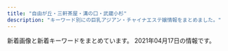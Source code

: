```yaml
---
title: "自由が丘・三軒茶屋・溝の口・武蔵小杉"
description: "キーワード別にの巨乳アジアン・チャイナエステ嬢情報をまとめました。"
---
```


新着画像と新着キーワードをまとめています。
2021年04月17日の情報です。

<DmmAffiliateIns />
<KeywordTable
  shops={
    [
    {
        "station": "\u4e09\u8ed2\u8336\u5c4b\u99c5\u5317\u53e3B",
        "url": "http://www.hanamizuki.esturl.com/",
        "keywords": {
            "87": 6,
            "D": 6,
            "88": 2,
            "C": 20,
            "86": 2,
            "85": 2
        },
        "name": "\u82b1\u6c34\u6728",
        "img_links": [
            "http://www.hanamizuki.esturl.com/img/btn_blog.png",
            "http://www.hanamizuki.esturl.com/files/005-02.jpg",
            "http://www.hanamizuki.esturl.com/files/006-02.jpg",
            "http://www.hanamizuki.esturl.com/img/goback.jpg",
            "http://www.hanamizuki.esturl.com/files/002-02.jpg",
            "http://www.hanamizuki.esturl.com/img/tel.png",
            "http://www.hanamizuki.esturl.com/files/004-02.jpg",
            "http://www.hanamizuki.esturl.com/img/ttl_info.png",
            "http://www.hanamizuki.esturl.com/img/pickup.jpg",
            "http://www.hanamizuki.esturl.com/files/001.jpg",
            "http://www.hanamizuki.esturl.com/files/005.jpg",
            "http://www.hanamizuki.esturl.com/img/ttl_news.png",
            "http://www.hanamizuki.esturl.com/files/004.jpg",
            "http://www.hanamizuki.esturl.com/img/btn_side_mobile.jpg",
            "http://www.hanamizuki.esturl.com/files/002.jpg",
            "http://www.hanamizuki.esturl.com/files/006.jpg",
            "http://www.hanamizuki.esturl.com/files/001-02.jpg",
            "http://www.hanamizuki.esturl.com/files/003-02.jpg",
            "http://www.hanamizuki.esturl.com/files/003.jpg"
        ]
    },
    {
        "keywords": {
            "84": 6,
            "D": 18,
            "88": 3,
            "C": 3,
            "86": 12,
            "85": 9,
            "\u30bb\u30af\u30b7\u30fc": 1
        },
        "station": "\u4e09\u8ed2\u8336\u5c4b\u99c5\u5357\u53e3",
        "img_links": [
            "http://www.jojo.mensnv.com/files/007-03.jpg",
            "http://www.jojo.mensnv.com/files/004-02.jpg",
            "http://www.jojo.mensnv.com/files/012.jpg",
            "http://www.jojo.mensnv.com/files/001.jpg",
            "http://www.jojo.mensnv.com/files/006.jpg",
            "http://www.jojo.mensnv.com/files/009-02.jpg",
            "http://www.jojo.mensnv.com/files/009-03.jpg",
            "http://www.jojo.mensnv.com/files/005-03.jpg",
            "http://www.jojo.mensnv.com/files/005.jpg",
            "http://www.jojo.mensnv.com/files/006-03.jpg",
            "http://www.jojo.mensnv.com/files/010-02.jpg",
            "http://www.jojo.mensnv.com/images/tel.png",
            "http://www.jojo.mensnv.com/files/006-02.jpg",
            "http://www.jojo.mensnv.com/images/slider/03.jpg",
            "http://www.jojo.mensnv.com/files/012-02.jpg",
            "http://www.jojo.mensnv.com/files/014-03.jpg",
            "http://www.jojo.mensnv.com/files/011-03.jpg",
            "http://www.jojo.mensnv.com/files/004.jpg",
            "http://www.jojo.mensnv.com/files/001-02.jpg",
            "http://www.jojo.mensnv.com/files/013-02.jpg",
            "http://www.jojo.mensnv.com/files/002.jpg",
            "http://www.jojo.mensnv.com/images/showCover.png",
            "http://www.jojo.mensnv.com/files/002-03.jpg",
            "http://www.jojo.mensnv.com/files/011-02.jpg",
            "http://www.jojo.mensnv.com/files/007.jpg",
            "http://www.jojo.mensnv.com/files/005-02.jpg",
            "http://www.jojo.mensnv.com/files/003-03.jpg",
            "http://www.jojo.mensnv.com/files/003-02.jpg",
            "http://www.jojo.mensnv.com/files/003.jpg",
            "http://www.jojo.mensnv.com/files/009.jpg",
            "http://www.jojo.mensnv.com/files/007-02.jpg",
            "http://www.jojo.mensnv.com/files/012-03.jpg",
            "http://www.jojo.mensnv.com/files/013.jpg",
            "http://www.jojo.mensnv.com/files/014.jpg",
            "http://www.jojo.mensnv.com/images/slider/01.jpg",
            "http://www.jojo.mensnv.com/images/coverGirlParts.png",
            "http://www.jojo.mensnv.com/files/001-03.jpg",
            "http://www.jojo.mensnv.com/images/mobile.jpg",
            "http://www.jojo.mensnv.com/files/011.jpg",
            "http://www.jojo.mensnv.com/files/004-03.jpg",
            "http://www.jojo.mensnv.com/files/014-02.jpg",
            "http://www.jojo.mensnv.com/files/010-03.jpg",
            "http://www.jojo.mensnv.com/files/013-03.jpg",
            "http://www.jojo.mensnv.com/files/010.jpg",
            "http://www.jojo.mensnv.com/images/slider/02.jpg",
            "http://www.jojo.mensnv.com/files/002-02.jpg",
            "http://www.jojo.mensnv.com/images/backlistbtn.png"
        ],
        "name": "JoJo",
        "url": "http://www.jojo.mensnv.com/"
    },
    {
        "img_links": [
            "http://ms-rlx.com/img/att.png",
            "http://ms-rlx.com/staff/milk/01mb.jpg",
            "http://ms-rlx.com/staff/ringo/01mb.jpg",
            "http://ms-rlx.com/img/ttl_tnew.png",
            "http://ms-rlx.com/i/files/homeimg.jpg",
            "http://ms-rlx.com/staff/milk/01.jpg",
            "http://ms-rlx.com/img/ttl_rec.png",
            "http://ms-rlx.com/staff/ruri/01.jpg",
            "http://ms-rlx.com/img/ttl_staff.png",
            "http://ms-rlx.com/staff/momo/01mb.jpg",
            "http://ms-rlx.com/img/ttl_mobile.png",
            "http://ms-rlx.com/img/access/road01.jpg",
            "http://ms-rlx.com/staff/sachan/01.jpg",
            "http://ms-rlx.com/staff/sachan/01mb.jpg",
            "http://ms-rlx.com/pic/head.png",
            "http://ms-rlx.com/img/access/road02.jpg",
            "http://ms-rlx.com/img/access/road03.jpg",
            "http://ms-rlx.com/img/youtube.jpg",
            "http://ms-rlx.com/staff/ruri/01mb.jpg",
            "http://ms-rlx.com/staff/momo/01.jpg",
            "http://ms-rlx.com/img/msgbtn.png",
            "http://ms-rlx.com/img/ttl_concept.png",
            "http://ms-rlx.com/staff/ringo/01.jpg"
        ],
        "keywords": {
            "C": 14
        },
        "station": "\u81ea\u7531\u304c\u4e18\u99c5\u5357\u53e3",
        "url": "http://ms-rlx.com/",
        "name": "\u697d\u697d\u5c4b"
    },
    {
        "url": "https://ohbay.relaxjp.com/",
        "keywords": {},
        "name": "Oh Baby",
        "img_links": [
            "https://ohbay.relaxjp.com/css/osusume001.jpg",
            "https://ohbay.relaxjp.com/css/staff/staff03.jpg",
            "https://ohbay.relaxjp.com/css/osusume02.jpg",
            "https://ohbay.relaxjp.com/css/foot.jpg",
            "https://ohbay.relaxjp.com/css/top0001.jpg",
            "https://ohbay.relaxjp.com/css/top02.jpg",
            "https://ohbay.relaxjp.com/css/staff/staff04.jpg",
            "https://ohbay.relaxjp.com/css/osusume03.jpg",
            "https://ohbay.relaxjp.com/css/staff/staff01.jpg",
            "https://ohbay.relaxjp.com/images/call.png",
            "https://ohbay.relaxjp.com/css/staff/staff02.jpg",
            "https://ohbay.relaxjp.com/css/top03.jpg",
            "https://ohbay.relaxjp.com/css/m-head.jpg"
        ],
        "station": "\u4e8c\u5b50\u7389\u5ddd\u99c5\u6771\u53e3"
    },
    {
        "name": "\u53f0\u6e7e\u30a8\u30b9\u30c6",
        "img_links": [
            "http://www.esthe.esraku.com/images/m3.jpg",
            "http://www.esthe.esraku.com/images/s_news.png",
            "http://www.esthe.esraku.com/files/005.jpg",
            "http://www.esthe.esraku.com/images/slider-img001.jpg",
            "http://www.esthe.esraku.com/images/m1.jpg",
            "http://www.esthe.esraku.com/files/001.jpg",
            "http://www.esthe.esraku.com/images/s_top_therapist.png",
            "http://www.esthe.esraku.com/images/s_message.png",
            "http://www.esthe.esraku.com/files/006.jpg",
            "http://www.esthe.esraku.com/images/m2.jpg",
            "http://www.esthe.esraku.com/images/slider-img002.jpg",
            "http://www.esthe.esraku.com/images/m6.jpg",
            "http://www.esthe.esraku.com/files/004.jpg",
            "http://www.esthe.esraku.com/images/m4.jpg",
            "http://www.esthe.esraku.com/images/s_pickup.png",
            "http://www.esthe.esraku.com/files/003.jpg",
            "http://www.esthe.esraku.com/files/002.jpg"
        ],
        "station": "\u4e09\u8ed2\u8336\u5c4b\u99c5\u5357\u53e3",
        "url": "http://www.esthe.esraku.com/",
        "keywords": {
            "E": 8,
            "86": 8,
            "88": 8,
            "91": 8,
            "D": 40,
            "87": 16,
            "85": 8
        }
    },
    {
        "keywords": {
            "E": 1,
            "84": 1,
            "C": 17,
            "D": 6,
            "86": 5,
            "87": 2
        },
        "name": "\u661f\u306e\u8f1d\u304d",
        "url": "http://kagayaki.jpn.cm/",
        "img_links": [
            "http://kagayaki.jpn.cm/images/top.jpg",
            "http://kagayaki.jpn.cm/images/room5.jpg",
            "http://kagayaki.jpn.cm/photos/sites/35/2017/11/2017110107513579.jpg",
            "http://kagayaki.jpn.cm/images/mobile2.jpg",
            "http://kagayaki.jpn.cm/images/girl-z1.jpg",
            "http://kagayaki.jpn.cm/images/staff_line.png",
            "http://kagayaki.jpn.cm/images/girl-z2.jpg",
            "http://kagayaki.jpn.cm/photos/sites/35/2016/11/1.jpg",
            "http://kagayaki.jpn.cm/photos/sites/35/2016/11/12.jpg",
            "http://kagayaki.jpn.cm/photos/sites/35/2016/09/637893871729784570.jpg",
            "http://kagayaki.jpn.cm/images/bj3.png",
            "http://kagayaki.jpn.cm/images/room6.jpg",
            "http://kagayaki.jpn.cm/photos/sites/35/2019/09/2019092518230998.jpg",
            "http://kagayaki.jpn.cm/photos/sites/35/2016/08/staff3.jpg",
            "http://kagayaki.jpn.cm/images/room3.jpg",
            "http://kagayaki.jpn.cm/images/room4.jpg",
            "http://kagayaki.jpn.cm/photos/sites/35/2020/10/2020100418535814.jpg",
            "http://kagayaki.jpn.cm/photos/sites/35/2016/08/staff32.jpg",
            "http://kagayaki.jpn.cm/photos/sites/35/2016/11/11.jpg",
            "http://kagayaki.jpn.cm/images/end1.jpg",
            "http://kagayaki.jpn.cm/images/room1.jpg",
            "http://kagayaki.jpn.cm/images/mobile.jpg",
            "http://kagayaki.jpn.cm/images/room2.jpg",
            "http://kagayaki.jpn.cm/images/staff0.jpg"
        ],
        "station": "\u4e09\u8ed2\u8336\u5c4b\u99c5\u5317\u53e3"
    },
    {
        "name": "Angel\uff5e\u30a8\u30f3\u30b8\u30a7\u30eb",
        "img_links": [
            "http://koukoku.xyz/angel/css/staff/staff001.jpg",
            "http://koukoku.xyz/angel/css/m-head.jpg",
            "http://koukoku.xyz/angel/css/osusume02.jpg",
            "http://koukoku.xyz/angel/css/m-top04.jpg",
            "http://koukoku.xyz/angel/css/staff/staff005.jpg",
            "http://koukoku.xyz/angel/css/staff/staff003.jpg",
            "http://koukoku.xyz/angel/css/cam01.jpg",
            "http://koukoku.xyz/angel/css/staff/staff004.jpg",
            "http://koukoku.xyz/angel/images/call.png",
            "http://koukoku.xyz/angel/css/staff/staff0006.jpg",
            "http://koukoku.xyz/angel/css/staff/staff002.jpg"
        ],
        "station": "\u4e8c\u5b50\u7389\u5ddd\u99c5\u897f\u53e3",
        "keywords": {
            "D": 5,
            "C": 1,
            "90": 3,
            "89": 1,
            "88": 1,
            "86": 1
        },
        "url": "http://koukoku.xyz/angel/"
    },
    {
        "img_links": [
            "http://chishituyop.xyz/style/images/index-miru_18.jpg",
            "http://chishituyop.xyz/style/images/nav2-sta.png",
            "http://chishituyop.xyz/style/images/t4.jpg",
            "http://chishituyop.xyz/style/images/t6.jpg",
            "http://chishituyop.xyz/style/images/sys.jpg",
            "http://chishituyop.xyz/style/images/index-miru_06.jpg",
            "http://chishituyop.xyz/uploads/210413/1-21041312560R29.jpg",
            "http://chishituyop.xyz/style/images/s-bian.png",
            "http://chishituyop.xyz/style/images/t2.png",
            "http://chishituyop.xyz/uploads/201229/1-201229152000Y5.jpg",
            "http://chishituyop.xyz/uploads/210413/1-21041312562W23.jpg",
            "http://chishituyop.xyz/style/images/index-miru_03.jpg",
            "http://chishituyop.xyz/uploads/210413/1-210413125542J5.jpg",
            "http://chishituyop.xyz/style/images/nav-sys.jpg",
            "http://chishituyop.xyz/style/images/t3.png"
        ],
        "url": "http://chishituyop.xyz/",
        "keywords": {},
        "name": "\u8d64\u30d0\u30e9",
        "station": "\u4e8c\u5b50\u7389\u5ddd\u99c5\u897f\u53e3"
    },
    {
        "url": "http://aosora.work/",
        "img_links": [
            "http://aosora.work/images/head.jpg",
            "http://aosora.work/staff/hina.jpg",
            "http://aosora.work/images/6.jpg",
            "http://aosora.work/img/momo1.jpg",
            "http://aosora.work/img/hina2.jpg",
            "http://aosora.work/images/3.jpg",
            "http://aosora.work/img/karen2.jpg",
            "http://aosora.work/images/sys1.jpg",
            "http://aosora.work/images/5.jpg",
            "http://aosora.work/staff/karen.jpg",
            "http://aosora.work/img/yu1.jpg",
            "http://aosora.work/images/s2.jpg",
            "http://aosora.work/images/sys3.png",
            "http://aosora.work/staff/miya.jpg",
            "http://aosora.work/images/interior_t.png",
            "http://aosora.work/img/sora1.jpg",
            "http://aosora.work/img/sora2.jpg",
            "http://aosora.work/img/hina1.jpg",
            "http://aosora.work/img/momo2.jpg",
            "http://aosora.work/images/4.jpg",
            "http://aosora.work/images/sys2.jpg",
            "http://aosora.work/images/int2.png",
            "http://aosora.work/staff/yu.jpg",
            "http://aosora.work/images/mobile.png",
            "http://aosora.work/img/miya1.jpg",
            "http://aosora.work/images/1.jpg",
            "http://aosora.work/images/s1.png",
            "http://aosora.work/staff/sora.jpg",
            "http://aosora.work/images/2.jpg",
            "http://aosora.work/images/s1.jpg",
            "http://aosora.work/images/news.png",
            "http://aosora.work/images/int1.png",
            "http://aosora.work/img/yu2.jpg",
            "http://aosora.work/img/karen1.jpg",
            "http://aosora.work/images/staff_t.png",
            "http://aosora.work/staff/momo.jpg"
        ],
        "station": "\u4e09\u8ed2\u8336\u5c4b\u99c5\u5357\u53e3",
        "name": "\u9752\u7a7a",
        "keywords": {}
    },
    {
        "name": "Sweet",
        "station": "\u7528\u8cc0\u99c5\u6771\u53e3",
        "img_links": [
            "http://www.wqiowaz.site/uploads/200630/1-200630094H5294.jpg",
            "http://www.wqiowaz.site/picture/call.png",
            "http://www.wqiowaz.site/uploads/200629/1-200629103142X4.jpg",
            "http://www.wqiowaz.site/uploads/200630/1-200630094K4325.jpg",
            "http://www.wqiowaz.site/picture/m-top004.jpg",
            "http://www.wqiowaz.site/uploads/201008/1-20100Q55522V7.jpg",
            "http://www.wqiowaz.site/picture/m-head01.jpg",
            "http://www.wqiowaz.site/picture/foot01.jpg",
            "http://www.wqiowaz.site/uploads/200629/1-200629103104120.jpg",
            "http://www.wqiowaz.site/uploads/200914/1-200914164443K1.jpg",
            "http://www.wqiowaz.site/uploads/201008/1-20100Q5550EL.jpg",
            "http://www.wqiowaz.site/uploads/201008/1-20100Q5541T55.jpg",
            "http://www.wqiowaz.site/picture/m-top003.jpg",
            "http://www.wqiowaz.site/uploads/200914/1-20091416442NT.jpg",
            "http://www.wqiowaz.site/uploads/201008/1-20100Q55403531.jpg",
            "http://www.wqiowaz.site/uploads/200629/1-200629103204442.jpg",
            "http://www.wqiowaz.site/picture/cam-01.jpg"
        ],
        "keywords": {
            "F": 4,
            "94": 4,
            "84": 2,
            "86": 1,
            "D": 3
        },
        "url": "http://www.wqiowaz.site/"
    },
    {
        "station": "\u81ea\u7531\u304c\u4e18\u99c5\u5317\u53e3",
        "img_links": [
            "http://www.annex-jp.info/i/img/riri.jpg",
            "http://www.annex-jp.info/i/img/mari.jpg",
            "http://annex-jp.info/images/yoho.jpg",
            "http://annex-jp.info/images/info.png",
            "http://annex-jp.info/images/sayuri.jpg",
            "http://www.annex-jp.info/i/img/mayumi.jpg",
            "http://annex-jp.info/images/riri.jpg",
            "http://annex-jp.info/images/kp-info.jpg",
            "http://www.annex-jp.info/i/img/sayuri.jpg",
            "http://www.annex-jp.info/i/img/yoho.jpg",
            "http://annex-jp.info/images/nana.jpg",
            "http://annex-jp.info/images/mari.jpg",
            "http://annex-jp.info/images/mayumi.jpg",
            "http://www.annex-jp.info/i/img/nana.jpg"
        ],
        "url": "http://annex-jp.info/",
        "name": "\u305f\u3093\u307d\u307d",
        "keywords": {}
    },
    {
        "name": "Clair \uff5e\u30af\u30ec\u30fc\u30eb\uff5e",
        "station": "\u5b66\u82b8\u5927\u5b66\u99c5\u897f\u53e3",
        "img_links": [
            "http://clair.work/images/recruit/point_03.png",
            "http://clair.work/staff/humi1.jpg",
            "http://clair.work/images/icon_new.png",
            "http://clair.work/images/recruit/nagare_02.jpg",
            "http://clair.work/images/no_image.jpg",
            "http://clair.work/images/mainvisual_02_s.jpg",
            "http://clair.work/images/recruit/point_08.png",
            "http://clair.work/images/icon_ranking_02.png",
            "http://clair.work/images/recruit/point_09.png",
            "http://clair.work/images/icon_ranking_01.png",
            "http://clair.work/staff/mayu1.jpg",
            "http://clair.work/images/sw_tel.png",
            "http://clair.work/images/sw_home.png",
            "http://clair.work/images/recruit/message_03.png",
            "http://clair.work/images/mainvisual_01_s.jpg",
            "http://clair.work/images/recruit/nagare_06.png",
            "http://clair.work/images/recruit/nagare_07.png",
            "http://clair.work/staff/humi2.jpg",
            "http://clair.work/staff/yua1.jpg",
            "http://clair.work/images/recruit/nagare_03.jpg",
            "http://clair.work/images/recruit/req_03.jpg",
            "http://clair.work/images/recruit/point_07.png",
            "http://clair.work/images/trigger.jpg",
            "http://clair.work/images/icon_ranking_05.png",
            "http://clair.work/images/recruit/nagare_05.png",
            "http://clair.work/images/mainvisual_02.jpg",
            "http://clair.work/images/icon_ranking_04.png",
            "http://clair.work/images/recruit/nagare_01.jpg",
            "http://clair.work/images/head_therapist.jpg",
            "http://clair.work/staff/kasumi1.jpg",
            "http://clair.work/images/icon_ranking_03.png",
            "http://clair.work/staff/ayaka1.jpg",
            "http://clair.work/images/mainvisual_01.jpg",
            "http://clair.work/images/recruit/sp_mainvisual.jpg",
            "http://clair.work/images/recruit/point_05.png",
            "http://clair.work/images/recruit/point_06.png",
            "http://clair.work/images/recruit/point_04.png",
            "http://clair.work/images/head_interior.jpg"
        ],
        "keywords": {
            "E": 2,
            "D": 4,
            "C": 4
        },
        "url": "http://clair.work/"
    },
    {
        "url": "http://www.mikaeribijin.esturl.com/",
        "station": "\u90fd\u7acb\u5927\u5b66\u99c5",
        "name": "\u898b\u8fd4\u308a\u7f8e\u4eba",
        "img_links": [
            "http://www.mikaeribijin.esturl.com/images/shop/shop02.jpg",
            "http://www.mikaeribijin.esturl.com/images/girl-z2.jpg",
            "http://www.mikaeribijin.esturl.com/images/shop/shop01.jpg",
            "http://www.mikaeribijin.esturl.com/images/top_sche.png",
            "http://www.mikaeribijin.esturl.com/images/line.jpg",
            "http://www.mikaeribijin.esturl.com/images/girl-z1.jpg",
            "http://www.mikaeribijin.esturl.com/files/004.jpg",
            "http://www.mikaeribijin.esturl.com/images/shop/shop03.jpg",
            "http://www.mikaeribijin.esturl.com/files/003-02.jpg",
            "http://www.mikaeribijin.esturl.com/images/shop/shop04.jpg",
            "http://www.mikaeribijin.esturl.com/files/004-02.jpg",
            "http://www.mikaeribijin.esturl.com/images/mobile.png",
            "http://www.mikaeribijin.esturl.com/files/001.jpg",
            "http://www.mikaeribijin.esturl.com/files/003.jpg",
            "http://www.mikaeribijin.esturl.com/images/staff_line.png",
            "http://www.mikaeribijin.esturl.com/files/001-02.jpg",
            "http://www.mikaeribijin.esturl.com/images/top.png",
            "http://www.mikaeribijin.esturl.com/images/bj3.png",
            "http://www.mikaeribijin.esturl.com/files/002.jpg",
            "http://www.mikaeribijin.esturl.com/files/002-02.jpg",
            "http://www.mikaeribijin.esturl.com/images/information.png",
            "http://www.mikaeribijin.esturl.com/images/link_line.png"
        ],
        "keywords": {
            "C": 1,
            "87": 2,
            "88": 2,
            "D": 3
        }
    },
    {
        "name": "\u30de\u30c3\u30b5\u30fc\u30b8\u306e\u66d9",
        "img_links": [
            "http://www.miyuki.es-relax.info/images/sp02.jpg",
            "http://www.miyuki.es-relax.info/gals/yuki1.jpg",
            "http://www.miyuki.es-relax.info/images/yoyaku.png",
            "http://www.miyuki.es-relax.info/images/kp01.jpg",
            "http://www.miyuki.es-relax.info/gals/nana1.jpg",
            "http://www.miyuki.es-relax.info/images/info4.jpg",
            "http://www.miyuki.es-relax.info/images/info3.jpg",
            "http://www.miyuki.es-relax.info/images/info1.jpg",
            "http://www.miyuki.es-relax.info/gals/yuri1.jpg",
            "http://www.miyuki.es-relax.info/images/sp03.jpg",
            "http://www.miyuki.es-relax.info/images/info2.jpg",
            "http://www.miyuki.es-relax.info/images/sp01.jpg"
        ],
        "station": "\u5927\u5ca1\u5c71\u99c5",
        "keywords": {},
        "url": "http://www.miyuki.es-relax.info/"
    },
    {
        "url": "http://b-berry.work/",
        "name": "\u30d6\u30eb\u30fc\u30d9\u30ea\u30fc",
        "img_links": [
            "http://b-berry.work/images/ac2.jpg",
            "http://b-berry.work/images/rec1.jpg",
            "http://b-berry.work/img/mona1.jpg",
            "http://b-berry.work/images/1.jpg",
            "http://b-berry.work/images/rec2.jpg",
            "http://b-berry.work/images/ac1.jpg",
            "http://b-berry.work/images/tg.jpg",
            "http://b-berry.work/images/news.jpg",
            "http://b-berry.work/images/head.jpg",
            "http://b-berry.work/staff/yuri.jpg",
            "http://b-berry.work/images/3.jpg",
            "http://b-berry.work/images/staff_t.jpg",
            "http://b-berry.work/images/int1.jpg",
            "http://b-berry.work/images/2.jpg",
            "http://b-berry.work/staff/maya.jpg",
            "http://b-berry.work/staff/mona.jpg",
            "http://b-berry.work/images/s1.png",
            "http://b-berry.work/images/int2.jpg",
            "http://b-berry.work/img/yuri1.jpg",
            "http://b-berry.work/images/interior_t.jpg",
            "http://b-berry.work/images/sys.jpg",
            "http://b-berry.work/img/maya1.jpg"
        ],
        "station": "\u81ea\u7531\u304c\u4e18\u99c5\u5317\u53e3",
        "keywords": {}
    },
    {
        "keywords": {
            "86": 2,
            "87": 1,
            "85": 2,
            "D": 3,
            "C": 2
        },
        "img_links": [
            "http://www.brilliance.mesthe.com/images/maga.jpg",
            "http://www.brilliance.mesthe.com/images/new1.png",
            "http://www.brilliance.mesthe.com/files/001-03.jpg",
            "http://www.brilliance.mesthe.com/files/005-03.jpg",
            "http://www.brilliance.mesthe.com/files/004.jpg",
            "http://www.brilliance.mesthe.com/images/main_bottom.png",
            "http://www.brilliance.mesthe.com/images/shop/shop03.jpg",
            "http://www.brilliance.mesthe.com/images/zi_staff.png",
            "http://www.brilliance.mesthe.com/files/002-02.jpg",
            "http://www.brilliance.mesthe.com/images/xian.png",
            "http://www.brilliance.mesthe.com/images/s1.jpg",
            "http://www.brilliance.mesthe.com/files/003-03.jpg",
            "http://www.brilliance.mesthe.com/images/s2.jpg",
            "http://www.brilliance.mesthe.com/files/005-02.jpg",
            "http://www.brilliance.mesthe.com/files/001.jpg",
            "http://www.brilliance.mesthe.com/files/002.jpg",
            "http://www.brilliance.mesthe.com/images/main_top.png",
            "http://www.brilliance.mesthe.com/images/zi_massage.png",
            "http://www.brilliance.mesthe.com/files/002-03.jpg",
            "http://www.brilliance.mesthe.com/files/003.jpg",
            "http://www.brilliance.mesthe.com/images/tel.png",
            "http://www.brilliance.mesthe.com/images/pick.png",
            "http://www.brilliance.mesthe.com/images/shop/shop01.jpg",
            "http://www.brilliance.mesthe.com/files/005.jpg",
            "http://www.brilliance.mesthe.com/images/shop/shop02.jpg",
            "http://www.brilliance.mesthe.com/files/003-02.jpg",
            "http://www.brilliance.mesthe.com/images/s3.jpg",
            "http://www.brilliance.mesthe.com/images/service.png",
            "http://www.brilliance.mesthe.com/files/004-02.jpg",
            "http://www.brilliance.mesthe.com/images/shop/shop04.jpg",
            "http://www.brilliance.mesthe.com/images/infotiao1.jpg",
            "http://www.brilliance.mesthe.com/images/new3.png",
            "http://www.brilliance.mesthe.com/files/004-03.jpg",
            "http://www.brilliance.mesthe.com/files/001-02.jpg"
        ],
        "url": "http://www.brilliance.mesthe.com/",
        "name": "\u30d6\u30ea\u30ea\u30a2\u30f3\u30b9",
        "station": "\u4e09\u8ed2\u8336\u5c4b\u99c5\u4e16\u7530\u8c37\u901a\u308a\u53e3"
    },
    {
        "img_links": [
            "http://in-esthe.com/you/images/mo.png",
            "http://in-esthe.com/you/images/p-11.jpg",
            "http://in-esthe.com/you/images/p-7.jpg",
            "http://in-esthe.com/you/images/fla.jpg",
            "http://in-esthe.com/you/images/p-0.jpg",
            "http://in-esthe.com/you/images/r-1.jpg",
            "http://in-esthe.com/you/images/p-10.jpg",
            "http://cdn.dino-es.com/images/logo/468x60DinoEs.png",
            "http://in-esthe.com/you/images/p-9.jpg",
            "http://in-esthe.com/you/images/p-3.jpg",
            "http://in-esthe.com/you/images/p-5.jpg",
            "http://in-esthe.com/you/images/p-8.jpg",
            "http://in-esthe.com/you/images/botton.jpg",
            "http://in-esthe.com/you/images/r-2.jpg",
            "http://in-esthe.com/you/images/p-4.jpg"
        ],
        "station": "\u5b66\u82b8\u5927\u5b66\u99c5\u6771\u53e3",
        "name": "\u60a0",
        "url": "http://in-esthe.com/you/",
        "keywords": {}
    },
    {
        "url": "https://haruya.xyz.mn/",
        "name": "\u6625\u5c4b",
        "img_links": [],
        "station": "\u4e8c\u5b50\u7389\u5ddd\u99c5\u897f\u53e3",
        "keywords": {}
    },
    {
        "keywords": {},
        "name": "\u6625\u306e\u604b",
        "url": "http://www.es-flower.link/",
        "station": "\u81ea\u7531\u304c\u4e18\u99c5\u5317\u53e3",
        "img_links": [
            "http://www.es-flower.link/img/yume1.jpg",
            "http://www.es-flower.link/images/3.jpg",
            "http://www.es-flower.link/img/yuyu1.jpg",
            "http://www.es-flower.link/sp/images/6.jpg",
            "http://www.es-flower.link/images/int2.png",
            "http://www.es-flower.link/sp/images/head.png",
            "http://www.es-flower.link/sp/images/footer.jpg",
            "http://www.es-flower.link/sp/images/interior_t.jpg",
            "http://www.es-flower.link/images/4.jpg",
            "http://www.es-flower.link/sp/images/rec1.jpg",
            "http://www.es-flower.link/images/7.jpg",
            "http://www.es-flower.link/images/6.jpg",
            "http://www.es-flower.link/images/1.jpg",
            "http://www.es-flower.link/sp/img/koyuki1.jpg",
            "http://www.es-flower.link/img/huyumi1.jpg",
            "http://www.es-flower.link/images/rec1.png",
            "http://www.es-flower.link/img/arisa1.jpg",
            "http://www.es-flower.link/sp/images/7.jpg",
            "http://www.es-flower.link/images/rec2.jpg",
            "http://www.es-flower.link/sp/img/huyumi1.jpg",
            "http://www.es-flower.link/images/info.jpg",
            "http://www.es-flower.link/sp/images/newsb.png",
            "http://www.es-flower.link/sp/images/sys3.jpg",
            "http://www.es-flower.link/sp/img/nene1.jpg",
            "http://www.es-flower.link/sp/images/rec2.jpg",
            "http://www.es-flower.link/sp/images/1.jpg",
            "http://www.es-flower.link/img/nene1.jpg",
            "http://www.es-flower.link/img/mizuki1.jpg",
            "http://www.es-flower.link/sp/images/2.jpg",
            "http://www.es-flower.link/sp/images/news.jpg",
            "http://www.es-flower.link/sp/images/tel.jpg",
            "http://www.es-flower.link/sp/images/top.jpg",
            "http://www.es-flower.link/sp/images/sisu_t.jpg",
            "http://www.es-flower.link/sp/menu/interior.jpg",
            "http://www.es-flower.link/sp/img/yume1.jpg",
            "http://www.es-flower.link/images/2.jpg",
            "http://www.es-flower.link/images/sm.jpg",
            "http://www.es-flower.link/sp/images/pc.jpg",
            "http://www.es-flower.link/sp/images/time.jpg",
            "http://www.es-flower.link/sp/images/staff_t.jpg",
            "http://www.es-flower.link/images/5.jpg",
            "http://www.es-flower.link/img/koyuki1.jpg",
            "http://www.es-flower.link/sp/images/sys2.jpg",
            "http://www.es-flower.link/sp/menu/top.jpg",
            "http://www.es-flower.link/sp/images/ac1.jpg",
            "http://www.es-flower.link/images/sys.png",
            "http://www.es-flower.link/sp/images/rec3.jpg",
            "http://www.es-flower.link/sp/img/arisa1.jpg",
            "http://www.es-flower.link/sp/images/5.jpg",
            "http://www.es-flower.link/images/int1.png",
            "http://www.es-flower.link/sp/images/4.jpg",
            "http://www.es-flower.link/images/head.jpg",
            "http://www.es-flower.link/sp/menu/staff.jpg",
            "http://www.es-flower.link/images/news.jpg",
            "http://www.es-flower.link/images/mobile.jpg",
            "http://www.es-flower.link/images/staff_t.jpg",
            "http://www.es-flower.link/sp/images/int1.jpg",
            "http://www.es-flower.link/sp/images/3.jpg",
            "http://www.es-flower.link/sp/images/int2.jpg",
            "http://www.es-flower.link/sp/images/sys1.jpg",
            "http://www.es-flower.link/images/interior_t.jpg",
            "http://www.es-flower.link/sp/img/mizuki1.jpg",
            "http://www.es-flower.link/sp/images/sisu.jpg",
            "http://www.es-flower.link/images/ta.jpg",
            "http://www.es-flower.link/sp/img/yuyu1.jpg"
        ]
    },
    {
        "url": "http://esthegt.xyz/ymd/",
        "station": "\u99d2\u6ca2\u5927\u5b66\u99c5\u99d2\u6ca2\u516c\u5712\u53e3",
        "img_links": [
            "http://esthegt.xyz/ymd/images/button-1.png",
            "http://esthegt.xyz/ymd/images/button-3.png",
            "http://esthegt.xyz/ymd/images/button-5.png",
            "http://esthegt.xyz/ymd/images/tt.png",
            "http://esthegt.xyz/ymd/girl/8.jpg",
            "http://esthegt.xyz/ymd/girl/7.jpg",
            "http://esthegt.xyz/ymd/images/button-6.png",
            "http://esthegt.xyz/ymd/girl/6.jpg",
            "http://esthegt.xyz/ymd/images/button-2.png",
            "http://esthegt.xyz/ymd/images/button-4.png",
            "http://esthegt.xyz/ymd/girl/10.jpg",
            "http://esthegt.xyz/ymd/girl/9.jpg",
            "http://esthegt.xyz/ymd/images/call.png"
        ],
        "name": "\u5922\u898b\u5802",
        "keywords": {}
    },
    {
        "station": "\u5b66\u82b8\u5927\u5b66\u99c5\u6771\u53e3",
        "img_links": [
            "http://ms-shinraku.com/staff/yuki/01.jpg",
            "http://ms-shinraku.com/staff/ran/01.jpg",
            "http://ms-shinraku.com/img/foot.png",
            "http://ms-shinraku.com/i/files/homeimg.jpg",
            "http://ms-shinraku.com/staff/ayumi/01.jpg",
            "http://ms-shinraku.com/pic/head.jpg",
            "http://ms-shinraku.com/staff/momoka/01.jpg",
            "http://ms-shinraku.com/staff/mari/01.jpg",
            "http://ms-shinraku.com/img/ttl_staff.png",
            "http://ms-shinraku.com/pic/topimg2.jpg",
            "http://ms-shinraku.com/pic/topimg1.jpg",
            "http://ms-shinraku.com/staff/kanako/01.jpg"
        ],
        "keywords": {
            "C": 2
        },
        "name": "\u5fc3\u697d",
        "url": "http://ms-shinraku.com/"
    }
]
}
/>
<DmmAffiliateScript />
